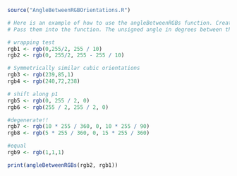 ```r
source("AngleBetweenRGBOrientations.R")

# Here is an example of how to use the angleBetweenRGBs function. Create 2 rgb arrays where each element is on the range [0,255]. 
# Pass them into the function. The unsigned angle in degrees between the 2 orientations is returned.

# wrapping test
rgb1 <- rgb(0,255/2, 255 / 10)
rgb2 <- rgb(0, 255/2, 255 - 255 / 10)

# Symmetrically similar cubic orientations
rgb3 <- rgb(239,85,1)
rgb4 <- rgb(240,72,238)

# shift along p1
rgb5 <- rgb(0, 255 / 2, 0)
rgb6 <- rgb(255 / 2, 255 / 2, 0)

#degenerate!!
rgb7 <- rgb(10 * 255 / 360, 0, 10 * 255 / 90)
rgb8 <- rgb(5 * 255 / 360, 0, 15 * 255 / 360)

#equal
rgb9 <- rgb(1,1,1)

print(angleBetweenRGBs(rgb2, rgb1))


```